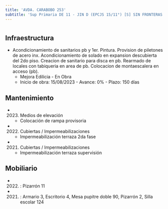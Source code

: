 ```yaml
---
title: 'AVDA. CARABOBO 253'
subtitle: 'Sup Primaria DE 11 - JIN D (EPCJS 15/11°) [S] SIN FRONTERAS - EPA N° 15 REPUBLICA ORIENTAL DEL URUGUAY - EPC N° 15 REPUBLICA ORIENTAL DEL URUGUAY'
---
```


#
## Infraestructura

* Acondicionamiento de sanitarios pb y 1er. Pintura. Provision de piletones de acero inx. Acondicionamiento de solado en expansion descubierta del 2do piso. Creacion de sanitario para disca en pb. Rearmado de locales con tabiqueria en area de  pb. Colocacion de montaescalera en acceso (pb). 
    + Mejora Edilicia - En Obra 
    + Inicio de obra: 15/08/2023 - Avance: 0% - Plazo: 150 días 






## Mantenimiento

*  (2023) Medios de elevación 
    + Colocación de rampa provisoria

*  (2022) Cubiertas / Impermeabilizaciones 
    + Impermeabilización terraza 2da fase

*  (2021) Cubiertas / Impermeabilizaciones 
    + Impermeabilización terraza supervisión





## Mobiliario

*  (2022) : Pizarrón 11 

*  (2021) : Armario 3, Escritorio 4, Mesa pupitre doble 90, Pizarrón 2, Silla escolar 124 



